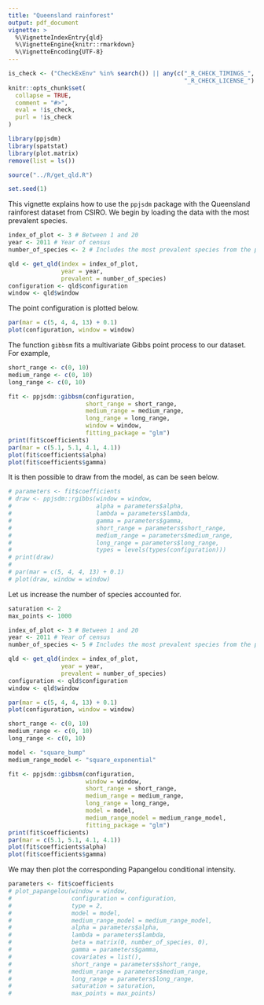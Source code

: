 ```yaml
---
title: "Queensland rainforest"
output: pdf_document
vignette: >
  %\VignetteIndexEntry{qld}
  %\VignetteEngine{knitr::rmarkdown}
  %\VignetteEncoding{UTF-8}
---
```

  
```r
is_check <- ("CheckExEnv" %in% search()) || any(c("_R_CHECK_TIMINGS_",
                                                  "_R_CHECK_LICENSE_") %in% names(Sys.getenv()))
knitr::opts_chunk$set(
  collapse = TRUE,
  comment = "#>",
  eval = !is_check,
  purl = !is_check
)

```

```r
library(ppjsdm)
library(spatstat)
library(plot.matrix)
remove(list = ls())

source("../R/get_qld.R")

set.seed(1)
```

This vignette explains how to use the `ppjsdm` package with the Queensland rainforest dataset from CSIRO.
We begin by loading the data with the most prevalent species.

```r
index_of_plot <- 3 # Between 1 and 20
year <- 2011 # Year of census
number_of_species <- 2 # Includes the most prevalent species from the plot

qld <- get_qld(index = index_of_plot,
               year = year, 
               prevalent = number_of_species)
configuration <- qld$configuration
window <- qld$window
```

The point configuration is plotted below.

```r
par(mar = c(5, 4, 4, 13) + 0.1)
plot(configuration, window = window)
```

The function `gibbsm` fits a multivariate Gibbs point process to our dataset.
For example,

```r
short_range <- c(0, 10)
medium_range <- c(0, 10)
long_range <- c(0, 10)

fit <- ppjsdm::gibbsm(configuration, 
                      short_range = short_range,
                      medium_range = medium_range,
                      long_range = long_range,
                      window = window, 
                      fitting_package = "glm")
print(fit$coefficients)
par(mar = c(5.1, 5.1, 4.1, 4.1))
plot(fit$coefficients$alpha)
plot(fit$coefficients$gamma)
```

It is then possible to draw from the model, as can be seen below.

```r
# parameters <- fit$coefficients
# draw <- ppjsdm::rgibbs(window = window, 
#                        alpha = parameters$alpha, 
#                        lambda = parameters$lambda, 
#                        gamma = parameters$gamma,
#                        short_range = parameters$short_range,
#                        medium_range = parameters$medium_range,
#                        long_range = parameters$long_range,
#                        types = levels(types(configuration)))
# print(draw)
# 
# par(mar = c(5, 4, 4, 13) + 0.1)
# plot(draw, window = window)
```

Let us increase the number of species accounted for.

```r
saturation <- 2
max_points <- 1000

index_of_plot <- 3 # Between 1 and 20
year <- 2011 # Year of census
number_of_species <- 5 # Includes the most prevalent species from the plot

qld <- get_qld(index = index_of_plot,
               year = year, 
               prevalent = number_of_species)
configuration <- qld$configuration
window <- qld$window

par(mar = c(5, 4, 4, 13) + 0.1)
plot(configuration, window = window)

short_range <- c(0, 10)
medium_range <- c(0, 10)
long_range <- c(0, 10)

model <- "square_bump"
medium_range_model <- "square_exponential"

fit <- ppjsdm::gibbsm(configuration, 
                      window = window, 
                      short_range = short_range,
                      medium_range = medium_range,
                      long_range = long_range,
                      model = model,
                      medium_range_model = medium_range_model,
                      fitting_package = "glm")
print(fit$coefficients)
par(mar = c(5.1, 5.1, 4.1, 4.1))
plot(fit$coefficients$alpha)
plot(fit$coefficients$gamma)
```

We may then plot the corresponding Papangelou conditional intensity.

```r
parameters <- fit$coefficients
# plot_papangelou(window = window,
#                 configuration = configuration,
#                 type = 2, 
#                 model = model, 
#                 medium_range_model = medium_range_model, 
#                 alpha = parameters$alpha, 
#                 lambda = parameters$lambda, 
#                 beta = matrix(0, number_of_species, 0), 
#                 gamma = parameters$gamma, 
#                 covariates = list(), 
#                 short_range = parameters$short_range, 
#                 medium_range = parameters$medium_range, 
#                 long_range = parameters$long_range, 
#                 saturation = saturation,
#                 max_points = max_points) 
```
